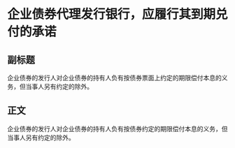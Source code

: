 # 企业债券代理发行银行，应履行其到期兑付的承诺
## 副标题
企业债券的发行人对企业债券的持有人负有按债券票面上约定的期限偿付本息的义务，但当事人另有约定的除外。
## 正文
企业债券的发行人对企业债券的持有人负有按债券约定的期限偿付本息的义务，但当事人另有约定的除外。